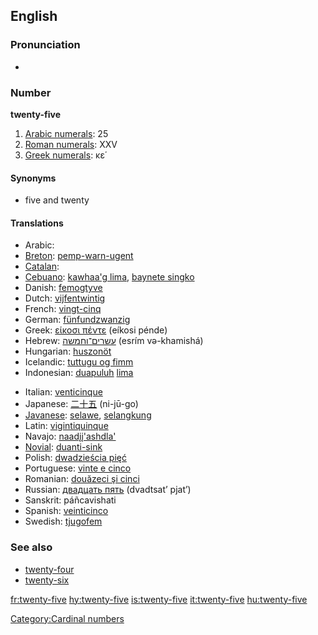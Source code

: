 ==English==

===Pronunciation===
* {{audio|en-us-twenty-five.ogg|Audio (US)}}

===Number===
'''twenty-five'''

# [[w:Arabic numerals|Arabic numerals]]: 25
# [[w:Roman numerals|Roman numerals]]: XXV
# [[w:Greek numerals|Greek numerals]]: κε΄

====Synonyms====
* five and twenty

====Translations====
{{trans-top|twenty-five}}
* Arabic: {{Arab|[[خمسة وعشرين]]}} {{unicode|(xámsa w-ʕišrīn)}}
* [[Breton]]: [[pemp-warn-ugent]]
* [[Catalan]]: {{t|ca|vint-i-cinc}}
* [[Cebuano]]: [[kawhaa'g lima]], [[baynete singko]]
* Danish: [[femogtyve]]
* Dutch: [[vijfentwintig]]
* French: [[vingt-cinq]] {{m}}
* German: [[fünfundzwanzig]]
* Greek: [[είκοσι πέντε]] (eíkosi pénde)
* Hebrew: [[עשרים־וחמשה]] (esrím və-khamishá)
* Hungarian: [[huszonöt]]
* Icelandic: [[tuttugu og fimm]] {{indecl}}
* Indonesian: [[duapuluh]] [[lima]]
{{trans-mid}}
* Italian: [[venticinque]]
* Japanese: [[二十五]] (ni-jū-go)
* [[Javanese]]: [[selawe]], [[selangkung]]
* Latin: [[vigintiquinque]]
* Navajo: [[naadįį'ashdla']]
* [[Novial]]: [[duanti-sink]]
* Polish: [[dwadzieścia pięć]]
* Portuguese: [[vinte e cinco]] {{m}}
* Romanian: [[douăzeci şi cinci]]
* Russian: [[двадцать пять]] (dvadtsat’ pjat’)
* Sanskrit: páñcavi{{m}}shati
* Spanish: [[veinticinco]] {{m}}
* Swedish: [[tjugofem]]
{{trans-bottom}}

===See also===
* [[twenty-four]]
* [[twenty-six]]

[[Category:Cardinal numbers]]

[[fr:twenty-five]]
[[hy:twenty-five]]
[[is:twenty-five]]
[[it:twenty-five]]
[[hu:twenty-five]]
